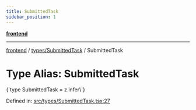 ```yaml
---
title: SubmittedTask
sidebar_position: 1
---
```



[**frontend**](../../..)

***

[frontend](../../..) / [types/SubmittedTask](..) / SubmittedTask

# Type Alias: SubmittedTask

<CodeBlock language="ts">
{`type SubmittedTask = z.infer\<typeof [SubmittedTaskSchema](../variables/SubmittedTaskSchema)\>`}
</CodeBlock>

Defined in: [src/types/SubmittedTask.tsx:27](https://github.com/svsticky/CommitteeClash/blob/f974faa16c13593c1cc0eea50bf89b045abdabb5/frontend/src/types/SubmittedTask.tsx#L27)
